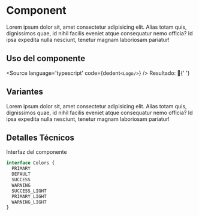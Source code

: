 

<Meta title='Atoms/Logo' component={Logo} />

# Component

Lorem ipsum dolor sit, amet consectetur adipisicing elit. Alias totam quis, dignissimos quae, id nihil facilis eveniet atque consequatur nemo officia? Id ipsa expedita nulla nesciunt, tenetur magnam laboriosam pariatur!

## Uso del componente

<Source
  language='typescript'
  code={dedent`
    <Logo/>
  `}
/>
Resultado: 🤗{' '}

<Logo />

## Variantes

Lorem ipsum dolor sit, amet consectetur adipisicing elit. Alias totam quis, dignissimos quae, id nihil facilis eveniet atque consequatur nemo officia? Id ipsa expedita nulla nesciunt, tenetur magnam laboriosam pariatur!

<Canvas>
  <Story name='Primary'>
    <Logo />
  </Story>
  <Story name='Secondary'>
    <Logo />
  </Story>
</Canvas>

## Detalles Técnicos

Interfaz del componente

```ts
interface Colors {
  PRIMARY
  DEFAULT
  SUCCESS
  WARNING
  SUCCESS_LIGHT
  PRIMARY_LIGHT
  WARNING_LIGHT
}
```
